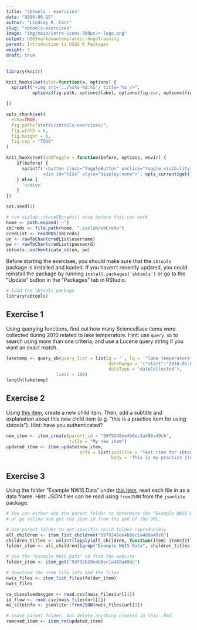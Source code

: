 ```yaml
---
title: "sbtools - exercises"
date: "9999-06-15"
author: "Lindsay R. Carr"
slug: "sbtools-exercises"
image: "img/main/intro-icons-300px/r-logo.png"
output: USGSmarkdowntemplates::hugoTraining
parent: Introduction to USGS R Packages
weight: 3
draft: true
---
```


```r
library(knitr)

knit_hooks$set(plot=function(x, options) {
  sprintf("<img src='../%s%s-%d.%s'/ title='%s'/>", 
          options$fig.path, options$label, options$fig.cur, options$fig.ext, options$fig.cap)

})

opts_chunk$set(
  echo=TRUE,
  fig.path="static/sbtools-exercises/",
  fig.width = 6,
  fig.height = 6,
  fig.cap = "TODO"
)

knit_hooks$set(addToggle = function(before, options, envir) {
    if(before) {
      sprintf('<button class="ToggleButton" onclick="toggle_visibility(\'%1$s\')">Show Answer</button>
              <div id="%1$s" style="display:none">', opts_current$get('label'))
    } else {
      '</div>'
    }
})

set.seed(1)
```

```r
# run vizlab::storeSBcreds() once before this can work
home <- path.expand('~')
sbCreds <- file.path(home, ".vizlab/sbCreds")
credList <- readRDS(sbCreds)
un <- rawToChar(credList$username)
pw <- rawToChar(credList$password)
sbtools::authenticate_sb(un, pw)
```

Before starting the exercises, you should make sure that the `sbtools` package is installed and loaded. If you haven't recently updated, you could reinstall the package by running `install.packages('sbtools')` or go to the "Update" button in the "Packages" tab in RStudio.

```r
# load the sbtools package
library(sbtools)
```

## Exercise 1

Using querying functions, find out how many ScienceBase items were collected during 2010 related to lake temperature. Hint: use `query_sb` to search using more than one criteria, and use a Lucene query string if you want an exact match. 

```r
laketemp <- query_sb(query_list = list(q = '', lq = '"lake temperature"', 
                                       dateRange = '{"start":"2010-01-01","end":"2010-12-31"}',
                                       dateType = 'dateCollected'),
                   limit = 100)
length(laketemp)
```

## Exercise 2

Using [this item](https://www.sciencebase.gov/catalog/item/5979248ee4b0ec1a488a49c6), create a new child item. Then, add a subtitle and explanation about this new child item (e.g. "this is a practice item for using sbtools"). Hint: have you authenticated?

```r
new_item <- item_create(parent_id = "5979248ee4b0ec1a488a49c6", 
                        title = "My new item")
updated_item <- item_update(new_item, 
                            info = list(subTitle = "Test item for sbtools",
                                        body = "This is my practice item for using sbtools."))
```

## Exercise 3

Using the folder "Example NWIS Data" under [this item](https://www.sciencebase.gov/catalog/item/5979248ee4b0ec1a488a49c6), read each file in as a data frame. Hint: JSON files can be read using `fromJSON` from the `jsonlite` package.

```r
# You can either use the parent folder to determine the "Example NWIS Data" id;
# or go online and get the item id from the end of the URL.

# Use parent folder to get specific child folder reproducibly
all_children <- item_list_children("5979248ee4b0ec1a488a49c6")
children_titles <- unlist(lapply(all_children, function(item) item$title))
folder_item <- all_children[[grep("Example NWIS Data", children_titles)]]

# Use the "Example NWIS Data" id from the website
folder_item <- item_get("59792b28e4b0ec1a488a49dc")

# download the item file info and the files
nwis_files <- item_list_files(folder_item)
nwis_files

ca_dissolvedoxygen <- read.csv(nwis_files$url[1])
id_flow <- read.csv(nwis_files$url[2])
ms_siteinfo <- jsonlite::fromJSON(nwis_files$url[3])
```

```r
# leave parent folder, but delete anything created in this .Rmd
removed_item <- item_rm(updated_item)
```

